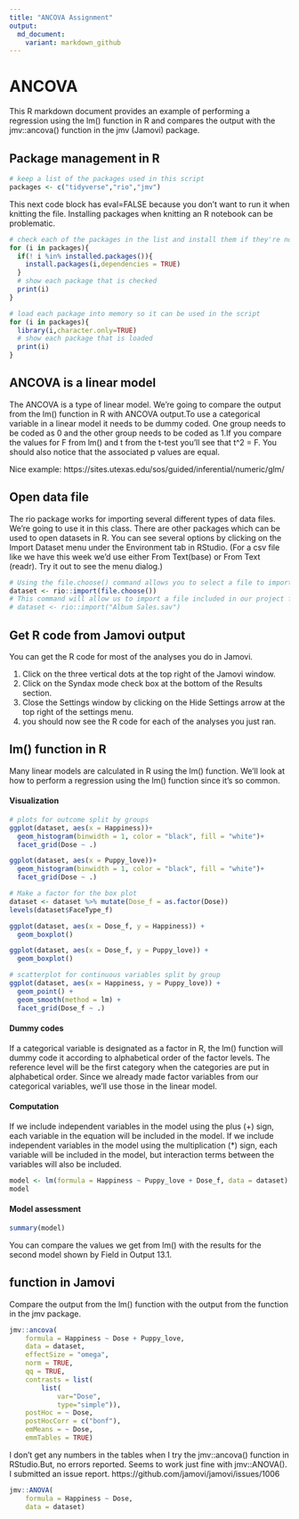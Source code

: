 ---
title: "ANCOVA Assignment"
output:
  md_document:
    variant: markdown_github
---

#  ANCOVA

This R markdown document provides an example of performing a regression using the lm() function in R and compares the output with the jmv::ancova() function in the jmv (Jamovi) package.

## Package management in R

```{r}
# keep a list of the packages used in this script
packages <- c("tidyverse","rio","jmv")
```

This next code block has eval=FALSE because you don't want to run it when knitting the file. Installing packages when knitting an R notebook can be problematic.

```{r eval=FALSE}
# check each of the packages in the list and install them if they're not installed already
for (i in packages){
  if(! i %in% installed.packages()){
    install.packages(i,dependencies = TRUE)
  }
  # show each package that is checked
  print(i)
}
```

```{r}
# load each package into memory so it can be used in the script
for (i in packages){
  library(i,character.only=TRUE)
  # show each package that is loaded
  print(i)
}
```

## ANCOVA is a linear model

The ANCOVA is a type of linear model. We're going to compare the output from the lm() function in R with ANCOVA output.To use a categorical variable in a linear model it needs to be dummy coded. One group needs to be coded as 0 and the other group needs to be coded as 1.If you compare the values for F from lm() and t from the t-test you'll see that t^2 = F. You should also notice that the associated p values are equal.

Nice example: https://sites.utexas.edu/sos/guided/inferential/numeric/glm/ 

## Open data file

The rio package works for importing several different types of data files. We're going to use it in this class. There are other packages which can be used to open datasets in R. You can see several options by clicking on the Import Dataset menu under the Environment tab in RStudio. (For a csv file like we have this week we'd use either From Text(base) or From Text (readr). Try it out to see the menu dialog.)

```{r}
# Using the file.choose() command allows you to select a file to import from another folder.
dataset <- rio::import(file.choose())
# This command will allow us to import a file included in our project folder.
# dataset <- rio::import("Album Sales.sav")
```

## Get R code from Jamovi output

You can get the R code for most of the analyses you do in Jamovi.

1. Click on the three vertical dots at the top right of the Jamovi window.
2. Click on the Syndax mode check box at the bottom of the Results section.
3. Close the Settings window by clicking on the Hide Settings arrow at the top right of the settings menu.
4. you should now see the R code for each of the analyses you just ran.

## lm() function in R

Many linear models are calculated in R using the lm() function. We'll look at how to perform a regression using the lm() function since it's so common.

#### Visualization

```{r}
# plots for outcome split by groups
ggplot(dataset, aes(x = Happiness))+
  geom_histogram(binwidth = 1, color = "black", fill = "white")+
  facet_grid(Dose ~ .)

ggplot(dataset, aes(x = Puppy_love))+
  geom_histogram(binwidth = 1, color = "black", fill = "white")+
  facet_grid(Dose ~ .)
```

```{r}
# Make a factor for the box plot
dataset <- dataset %>% mutate(Dose_f = as.factor(Dose))
levels(dataset$FaceType_f)


```


```{r}
ggplot(dataset, aes(x = Dose_f, y = Happiness)) +
  geom_boxplot()

ggplot(dataset, aes(x = Dose_f, y = Puppy_love)) +
  geom_boxplot()
```

```{r}
# scatterplot for continuous variables split by group
ggplot(dataset, aes(x = Happiness, y = Puppy_love)) +
  geom_point() +
  geom_smooth(method = lm) +
  facet_grid(Dose_f ~ .)
```


#### Dummy codes

If a categorical variable is designated as a factor in R, the lm() function will dummy code it according to alphabetical order of the factor levels. The reference level will be the first category when the categories are put in alphabetical order. Since we already made factor variables from our categorical variables, we'll use those in the linear model.

#### Computation

If we include independent variables in the model using the plus (+) sign, each variable in the equation will be included in the model. If we include independent variables in the model using the multiplication (*) sign, each variable will be included in the model, but interaction terms between the variables will also be included.

```{r}
model <- lm(formula = Happiness ~ Puppy_love + Dose_f, data = dataset)
model
```

#### Model assessment

```{r}
summary(model)
```

You can compare the values we get from lm() with the results for the second model shown by Field in Output 13.1.

## function in Jamovi

Compare the output from the lm() function with the output from the function in the jmv package.

```{r}
jmv::ancova(
    formula = Happiness ~ Dose + Puppy_love,
    data = dataset,
    effectSize = "omega",
    norm = TRUE,
    qq = TRUE,
    contrasts = list(
        list(
            var="Dose",
            type="simple")),
    postHoc = ~ Dose,
    postHocCorr = c("bonf"),
    emMeans = ~ Dose,
    emmTables = TRUE)
```

I don't get any numbers in the tables when I try the jmv::ancova() function in RStudio.But, no errors reported. Seems to work just fine with jmv::ANOVA(). I submitted an issue report. https://github.com/jamovi/jamovi/issues/1006

```{r}
jmv::ANOVA(
    formula = Happiness ~ Dose,
    data = dataset)
```

